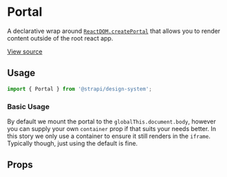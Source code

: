 

<Meta of={PortalStories} />

# Portal

A declarative wrap around [`ReactDOM.createPortal`](https://react.dev/reference/react-dom/createPortal) that allows you
to render content outside of the root react app.

[View source](https://github.com/strapi/design-system/tree/main/packages/design-system/src/Portal)

## Usage

```js
import { Portal } from '@strapi/design-system';
```

### Basic Usage

By default we mount the portal to the `globalThis.document.body`, however you can supply your own `container` prop if
that suits your needs better. In this story we only use a container to ensure it still renders in the `iframe`.
Typically though, just using the default is fine.

<Canvas of={PortalStories.Base} />

## Props

<TypeTable of={Portal} />
